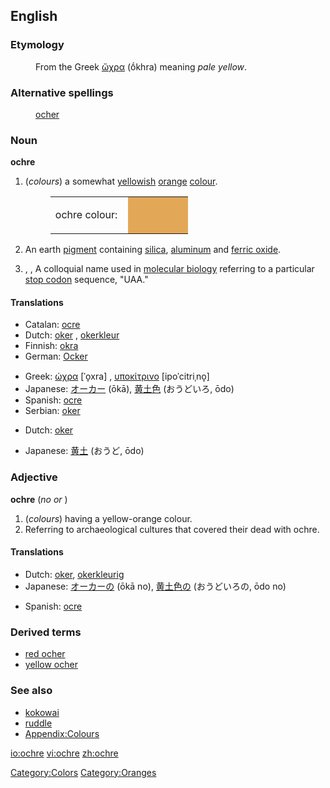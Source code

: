 {{wikipedia}}
==English==

===Etymology===
:From the Greek [[ὤχρα]] (ṓkhra) meaning ''pale yellow''.

===Alternative spellings===
:[[ocher]]

===Noun===
'''ochre'''

# (''colours'')  a somewhat [[yellow]]ish [[orange]] [[color|colour]].
#:<table><tr><td>ochre colour: &nbsp;</td><td bgcolor="#E3A857" width="80">&nbsp; </td></tr></table>
# An earth [[pigment]] containing [[silica]], [[aluminum]] and [[ferric oxide]].
# {{biology}}, {{genetics}}, {{biochemistry}} A colloquial name used in [[molecular biology]] referring to a particular [[stop codon]] sequence, "UAA."

====Translations====
{{trans-top|colour}}
*Catalan: [[ocre]]
*Dutch: [[oker]] {{n}}, [[okerkleur]]
*Finnish: [[okra]]
*German: [[Ocker]]
{{trans-mid}}
*Greek: [[ώχρα]] [ˈo̞xra] {{f}}, [[υποκίτρινο]] [ipoˈcitriˌno̞] {{n}}
*Japanese: [[オーカー]] (ōkā), [[黄土色]] (おうどいろ, ōdo)
*Spanish: [[ocre]]
*Serbian: [[oker]]
{{trans-bottom}}

{{trans-top|pigment}}
*Dutch: [[oker]] {{n}}
{{trans-mid}}
*Japanese: [[黄土]] (おうど, ōdo)
{{trans-bottom}}

===Adjective===
'''ochre'''  (''no'' {{compar}} ''or'' {{superl}})

# (''colours'') having a yellow-orange colour.
# Referring to archaeological cultures that covered their dead with ochre.

====Translations====
{{trans-top|colour}}
*Dutch: [[oker]], [[okerkleurig]]
*Japanese: [[オーカー]]の (ōkā no), [[黄土色]]の (おうどいろの, ōdo no)
{{trans-mid}}
*Spanish: [[ocre]]
{{trans-bottom}}

===Derived terms===
*[[red ocher]]
*[[yellow ocher]]

===See also===
*[[kokowai]]
*[[ruddle]]
*[[Wiktionary_Appendix:Colours|Appendix:Colours]]

<!--[[it:ocher]]-->

[[Category:Colors]]
[[Category:Oranges]]

[[io:ochre]]
[[vi:ochre]]
[[zh:ochre]]